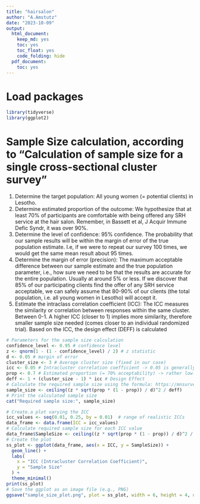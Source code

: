 ```yaml
---
title: "hairsalon"
author: "A.Amstutz"
date: "2023-10-09"
output:
  html_document:
    keep_md: yes
    toc: yes
    toc_float: yes
    code_folding: hide
  pdf_document:
    toc: yes
---
```


# Load packages
```r
library(tidyverse)
library(ggplot2)

```

# Sample Size calculation, according to "Calculation of sample size for a single cross-sectional cluster survey"
1) Determine the target population: All young women (= potential clients) in Lesotho.
2) Determine estimated proportion of the outcome: We hypothesize that at least 70% of participants are comfortable with being offered any SRH service at the hair salon. Remember, in Bassett et al, J Acquir Immune Defic Syndr, it was over 90%.
3) Determine the level of confidence: 95% confidence. The probability that our sample results will be within the margin of error of the true population estimate. I.e, if we were to repeat our survey 100 times, we would get the same mean result about 95 times.
4) Determine the margin of error (precision): The maximum acceptable difference between our sample estimate and the true population parameter, i.e., how sure we need to be that the results are accurate for the entire population. Usually at around 5% or less. If we discover that 85% of our participating clients find the offer of any SRH service acceptable, we can safely assume that 80-90% of our clients (the total population, i.e. all young women in Lesotho) will accept it.
5) Estimate the intraclass correlation coefficient (ICC): The ICC measures the similarity or correlation between responses within the same cluster. Between 0-1. A higher ICC (closer to 1) implies more similarity, therefore smaller sample size needed (comes closer to an individual randomized trial). Based on the ICC, the design effect (DEFF) is calculated

```r
# Parameters for the sample size calculation
confidence_level <- 0.95 # confidence level
z <- qnorm(1 - (1 - confidence_level) / 2) # z statistic
d <- 0.05 # margin of error
cluster_size <- 3 # Average cluster size (fixed in our case)
icc <- 0.05 # Intracluster correlation coefficient -> 0.05 is generally a safe bet (but see below, plot): https://dcricollab.dcri.duke.edu/sites/NIHKR/KR/Intraclass_Correlation_Coefficient_Cheat_Sheet_March_15_2020.pdf 
prop <- 0.7 # Estimated proportion (= 70% acceptability) -> rather low! The higher, the lower the sample size needed.
deff <- 1 + (cluster_size - 1) * icc # Design Effect
# Calculate the required sample size using the formula: https://mnsurvey.nutritionintl.org/categories/13
sample_size <- ceiling((z * sqrt(prop * (1 - prop)) / d)^2 / deff)
# Print the calculated sample size
cat("Required sample size:", sample_size)

# Create.a plot varying the ICC
icc_values <- seq(0.01, 0.25, by = 0.01)  # range of realistic ICCs
data_frame <- data.frame(ICC = icc_values)
# Calculate required sample size for each ICC value
data_frame$SampleSize <- ceiling((z * sqrt(prop * (1 - prop)) / d)^2 / (1 + (cluster_size - 1) * data_frame$ICC))
# Create the plot
ss_plot <- ggplot(data_frame, aes(x = ICC, y = SampleSize)) +
  geom_line() +
  labs(
    x = "ICC (Intracluster Correlation Coefficient)",
    y = "Sample Size"
  ) +
  theme_minimal()
print(ss_plot)
# Save the ggplot as an image file (e.g., PNG)
ggsave("sample_size_plot.png", plot = ss_plot, width = 6, height = 4, units = "in")

```

